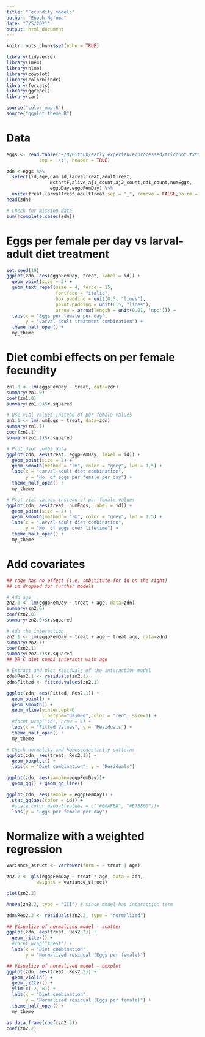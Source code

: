```yaml
---
title: "Fecundity models"
author: "Enoch Ng'oma"
date: "7/5/2021"
output: html_document
---
```


```r
knitr::opts_chunk$set(echo = TRUE)

library(tidyverse)
library(lme4)
library(nlme)
library(cowplot)
library(colorblindr)
library(forcats)
library(ggrepel)
library(car)

source("color_map.R")
source("ggplot_theme.R")
```

# Data

```r
eggs <- read.table("~/MyGithub/early_experience/processed/tricount.txt",
            sep = '\t', header = TRUE)

zdn <-eggs %>%  
  select(id,age,cam_id,larvalTreat,adultTreat,
                NstartF,alive,aj1_count,aj2_count,dd1_count,numEggs,
                eggpDay,eggpFemDay) %>%
  unite(treat,larvalTreat,adultTreat,sep = "_", remove = FALSE,na.rm = FALSE) 
head(zdn)

# Check for missing data
sum(!complete.cases(zdn))
```

# Eggs per female per day vs larval-adult diet treatment

```r
set.seed(19)
ggplot(zdn, aes(eggpFemDay, treat, label = id)) +
  geom_point(size = 2) +
  geom_text_repel(size = 4, force = 15,
                  fontface = "italic",
                  box.padding = unit(0.5, "lines"),
                  point.padding = unit(0.5, "lines"),
                  arrow = arrow(length = unit(0.01, 'npc'))) +
  labs(x = "Eggs per female per day", 
       y = "Larval-adult treatment combination") +
  theme_half_open() +
  my_theme
```

# Diet combi effects on per female fecundity

```r
zn1.0 <- lm(eggpFemDay ~ treat, data=zdn)
summary(zn1.0)
coef(zn1.0)
summary(zn1.0)$r.squared

# Use vial values instead of per female values
zn1.1 <- lm(numEggs ~ treat, data=zdn)
summary(zn1.1)
coef(zn1.1)
summary(zn1.1)$r.squared

# Plot diet combi data
ggplot(zdn, aes(treat, eggpFemDay, label = id)) +
  geom_point(size = 2) +
  geom_smooth(method = "lm", color = "grey", lwd = 1.5) +
  labs(x = "Larval-adult diet combination", 
       y = "No. of eggs per female per day") +
  theme_half_open() +
  my_theme

# Plot vial values instead of per female values
ggplot(zdn, aes(treat, numEggs, label = id)) +
  geom_point(size = 2) +
  geom_smooth(method = "lm", color = "grey", lwd = 1.5) +
  labs(x = "Larval-adult diet combination", 
       y = "No. of eggs over lifetime") +
  theme_half_open() +
  my_theme
```

# Add covariates

```r
## cage has no effect (i.e. substitute for id on the right)
## id dropped for further models

# Add age
zn2.0 <- lm(eggpFemDay ~ treat + age, data=zdn)
summary(zn2.0)
coef(zn2.0)
summary(zn2.0)$r.squared

# Add the interaction
zn2.1 <- lm(eggpFemDay ~ treat + age + treat:age, data=zdn)
summary(zn2.1)
coef(zn2.1)
summary(zn2.1)$r.squared
## DR_C diet combi interacts with age

# Extract and plot residuals of the interaction model
zdn$Res2.1 <- residuals(zn2.1)
zdn$Fitted <- fitted.values(zn2.1)

ggplot(zdn, aes(Fitted, Res2.1)) +
  geom_point() +
  geom_smooth() +
  geom_hline(yintercept=0,
             linetype="dashed",color = "red", size=1) +
  #facet_wrap("id", nrow = 4) +
  labs(x = "Fitted Values", y = "Residuals") +
  theme_half_open() +
  my_theme

# Check normality and homoscedasticity patterns
ggplot(zdn, aes(treat, Res2.1)) +
  geom_boxplot() +
  labs(x = "Diet combination", y = "Residuals")

ggplot(zdn, aes(sample=eggpFemDay))+
  geom_qq() + geom_qq_line()

ggplot(zdn, aes(sample = eggpFemDay)) +
  stat_qq(aes(color = id)) +
  #scale_color_manual(values = c("#00AFBB", "#E7B800"))+
  labs(y = "Eggs per female per day")
```

# Normalize with a weighted regression

```r
variance_struct <- varPower(form = ~ treat | age)

zn2.2 <- gls(eggpFemDay ~ treat * age, data = zdn,
           weights = variance_struct)

plot(zn2.2)

Anova(zn2.2, type = "III") # since model has interaction term

zdn$Res2.2 <- residuals(zn2.2, type = "normalized")

## Visualize of normalized model - scatter
ggplot(zdn, aes(treat, Res2.2)) +
  geom_jitter() +
  #facet_wrap("treat") +
  labs(x = "Diet combination",
       y = "Normalized residual (Eggs per female)")

## Visualize of normalized model - boxplot
ggplot(zdn, aes(treat, Res2.2)) +
  geom_violin() +
  geom_jitter() +
  ylim(c(-2, 8)) +
  labs(x = "Diet combination",
       y = "Normalized residual (Eggs per female)") +
  theme_half_open() +
  my_theme

as.data.frame(coef(zn2.2))
coef(zn2.2)
```







